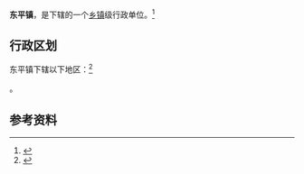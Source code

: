 {{中国乡级行政区|35/05/25/109/000}}

'''东平镇'''，是{{PRC admin/fullname|35/05/25/109/000|3}}下辖的一个[[乡镇|乡镇]]级行政单位。<ref>{{PRC admin/ref sgc|{{PRC admin/parent|35/05/25/109/000}}}}</ref>

== 行政区划 ==

东平镇下辖以下地区：<ref>{{PRC admin/ref sgc|35/05/25/109/000}}</ref>

{{PRC admin/children|35/05/25/109/000}}。

== 参考资料 ==

{{reflist}}

{{行政区划小作品}}
{{PRC admin/navcat|35/05/25/109/000}}